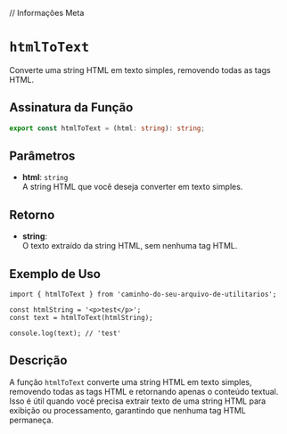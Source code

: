 
// Informações Meta
<Meta title="Functions/htmlToText" />

# `htmlToText`

Converte uma string HTML em texto simples, removendo todas as tags HTML.

## Assinatura da Função

```typescript
export const htmlToText = (html: string): string;
```

## Parâmetros

- **html**: `string`  
  A string HTML que você deseja converter em texto simples.

## Retorno

- **string**:  
  O texto extraído da string HTML, sem nenhuma tag HTML.

## Exemplo de Uso

```tsx
import { htmlToText } from 'caminho-do-seu-arquivo-de-utilitarios';

const htmlString = '<p>test</p>';
const text = htmlToText(htmlString);

console.log(text); // 'test'
```

## Descrição

A função `htmlToText` converte uma string HTML em texto simples, removendo todas as tags HTML e retornando apenas o conteúdo textual. Isso é útil quando você precisa extrair texto de uma string HTML para exibição ou processamento, garantindo que nenhuma tag HTML permaneça.

